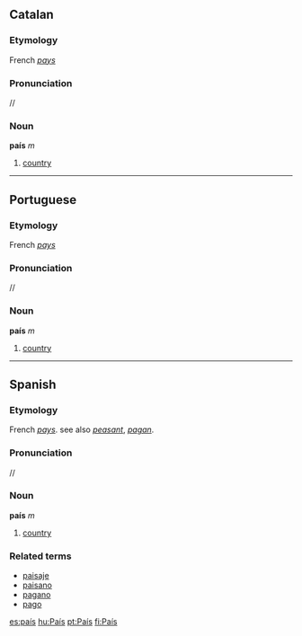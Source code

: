 ==Catalan==
===Etymology===
French ''[[pays]]''
===Pronunciation===
/{{IPAchar|paˈis}}/
===Noun===
'''país''' ''m''

# [[country]]

----

==Portuguese==
===Etymology===
French ''[[pays]]''
===Pronunciation===
/{{IPAchar|paˈis}}/
===Noun===
'''país''' ''m''

# [[country]]

----

==Spanish==
===Etymology===
French ''[[pays]]''. see also ''[[peasant]]'', ''[[pagan]]''.
===Pronunciation===
/{{IPAchar|paˈis}}/
===Noun===
'''país''' ''m''

# [[country]]

===Related terms===
*[[paisaje]]
*[[paisano]]
*[[pagano]]
*[[pago]]

[[es:país]]
[[hu:País]]
[[pt:País]]
[[fi:País]]